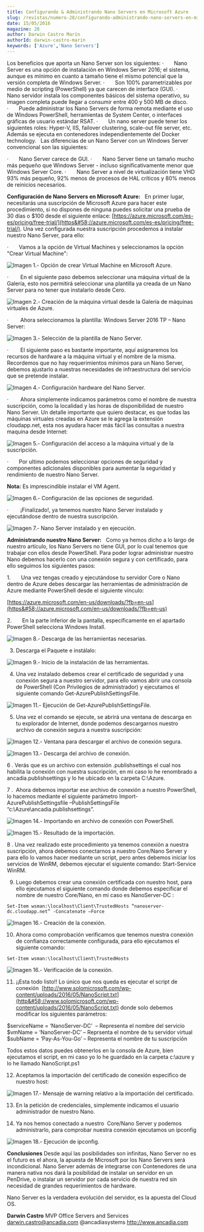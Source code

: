 ```yaml
---
title: Configurando & Administrando Nano Servers en Microsoft Azure
slug: /revistas/numero-28/configurando-administrando-nano-servers-en-microsoft-azure
date: 15/05/2016
magazine: 28
author: Darwin Castro Marín
authorId: darwin-castro-marin
keywords: ['Azure','Nano Servers']
---
```






Los beneficios que aporta un Nano Server son los siguientes:
·       Nano Server es una opción de instalación en Windows Server 2016; el sistema, aunque es mínimo en cuanto a tamaño tiene el mismo potencial que la versión completa de Windows Server.
·       Son 100% parametrizables por medio de scripting (PowerShell) ya que carecen de interface (GUI).
·       Nano servidor instala los componentes básicos del sistema operativo, su imagen completa puede llegar a consumir entre 400 y 500 MB de disco.
·       Puede administrar los Nano Servers de forma remota mediante el uso de Windows PowerShell, herramientas de System Center, o interfaces gráficas de usuario estándar RSAT.
·       Un nano server puede tener los siguientes roles: Hyper-V, IIS, failover clustering, scale-out file server, etc. Además se ejecuta en contenedores independientemente del Docker technology.
 
Las diferencias de un Nano Server con un Windows Server convencional son las siguientes:

·       Nano Server carece de GUI. 
·       Nano Server tiene un tamaño mucho más pequeño que Windows Server - incluso significativamente menor que Windows Server Core.
·       Nano Server a nivel de virtualización tiene VHD 93% más pequeño, 92% menos de procesos de HAL críticos y 80% menos de reinicios necesarios.

**Configuración de Nano Servers en Microsoft Azure:**
 
En primer lugar, necesitarás una suscripción de Microsoft Azure para hacer este procedimiento, si no dispones de ninguna puedes solicitar una prueba de 30 días o $100 desde el siguiente enlace: [https://azure.microsoft.com/es-es/pricing/free-trial/](https&#58;//azure.microsoft.com/es-es/pricing/free-trial/). Una vez configurada nuestra suscripción procedemos a instalar nuestro Nano Server, para ello:

·       Vamos a la opción de Virtual Machines y seleccionamos la opción "Crear Virtual Machine":

![Imagen 1.- Opción de crear Virtual Machine en Microsoft Azure.](../../../images/numero28/configurando-administrando-nano-servers-en-microsoft-azure/image1.jpeg)

·          En el siguiente paso debemos seleccionar una máquina virtual de la Galería, esto nos permitirá  seleccionar  una plantilla ya creada de un Nano Server para no tener que instalarlo desde Cero.

![Imagen 2.- Creación de la máquina virtual desde la Galería de máquinas virtuales de Azure.](../../../images/numero28/configurando-administrando-nano-servers-en-microsoft-azure/image2.png)

·          Ahora  seleccionamos  la plantilla: Windows Server 2016 TP – Nano Server:

![Imagen 3.- Selección de la plantilla de Nano Server.](../../../images/numero28/configurando-administrando-nano-servers-en-microsoft-azure/image3.png)

·          El siguiente paso es bastante importante, aquí asignaremos los recursos de hardware a la máquina virtual y el nombre de la misma. Recordemos que no hay requerimientos mínimos para un Nano Server, debemos ajustarlo a nuestras necesidades de infraestructura del servicio que se pretende instalar.

![Imagen 4.- Configuración hardware del Nano Server.](../../../images/numero28/configurando-administrando-nano-servers-en-microsoft-azure/image4.png)

·          Ahora simplemente indicamos parámetros como el nombre de nuestra suscripción, como la localidad y las horas de disponibilidad de nuestro Nano Server. Un detalle importante que quiero destacar, es que todas las máquinas virtuales creadas en Azure se le agrega la extensión cloudapp.net, esta nos ayudara hacer más fácil las consultas a nuestra maquina desde Internet:

![Imagen 5.- Configuración del acceso a la máquina virtual y de la suscripción.](../../../images/numero28/configurando-administrando-nano-servers-en-microsoft-azure/image5.png)

·       Por ultimo podemos seleccionar opciones de seguridad y componentes adicionales disponibles para aumentar la seguridad y rendimiento de nuestro Nano Server.

**Nota:** Es imprescindible instalar el VM Agent.

![Imagen 6.- Configuración de las opciones de seguridad.](../../../images/numero28/configurando-administrando-nano-servers-en-microsoft-azure/image6.png)

·          ¡Finalizado!, ya tenemos nuestro Nano Server instalado y ejecutándose dentro de nuestra suscripción.

![Imagen 7.- Nano Server instalado y en ejecución.](../../../images/numero28/configurando-administrando-nano-servers-en-microsoft-azure/image7.png)

**Administrando nuestro Nano Server:**
 
Como ya hemos dicho a lo largo de nuestro artículo, los Nano Servers no tiene GUI, por lo cual tenemos que trabajar con ellos desde PowerShell. Para poder lograr administrar nuestro Nano debemos hacerlo con una conexión segura y con certificado, para ello seguimos los siguientes pasos:

1.       Una vez tengas creado y ejecutándose tu servidor Core o Nano dentro de Azure debes descargar las herramientas de administración de Azure mediante PowerShell desde el siguiente vinculo:

[https://azure.microsoft.com/en-us/downloads/?fb=en-us](https&#58;//azure.microsoft.com/en-us/downloads/?fb=en-us)

2.       En la parte inferior de la pantalla, específicamente en el apartado PowerShell selecciona Windows Install.

![Imagen 8.- Descarga de las herramientas necesarias.](../../../images/numero28/configurando-administrando-nano-servers-en-microsoft-azure/image8.jpeg)

3. Descarga el Paquete e instálalo:

![Imagen 9.- Inicio de la instalación de las herramientas.](../../../images/numero28/configurando-administrando-nano-servers-en-microsoft-azure/image9.png)

4. Una vez instalado debemos crear el certificado de seguridad y una conexión segura a nuestro servidor, para ello vamos abrir una consola de PowerShell (Con Privilegios de administrador) y ejecutamos el siguiente comando Get-AzurePublishSettingsFile.

![Imagen 11.- Ejecución de Get-AzurePublishSettingsFile.](../../../images/numero28/configurando-administrando-nano-servers-en-microsoft-azure/image11.png)

5. Una vez el comando se ejecute, se abrirá una ventana de descarga en tu explorador de Internet, donde podemos descargarnos nuestro archivo de conexión segura a nuestra suscripción:

![Imagen 12.- Ventana para descargar el archivo de conexión segura.](../../../images/numero28/configurando-administrando-nano-servers-en-microsoft-azure/image12.png)

![Imagen 13.- Descarga del archivo de conexión.](../../../images/numero28/configurando-administrando-nano-servers-en-microsoft-azure/image13.png)

6 . Verás que es un archivo con extensión .publishsettings el cual nos habilita la conexión con nuestra suscripción, en mi caso lo he renombrado a ancadia.publishsettings y lo he ubicado en la carpeta C:\Azure.

7 .   Ahora debemos importar ese archivo de conexión a nuestro PowerShell, lo hacemos mediante el siguiente parámetro Import-AzurePublishSettingsfile –PublishSettingsFile “c:\Azure\ancadia.publishsettings”.

![Imagen 14.- Importando en archivo de conexión con PowerShell.](../../../images/numero28/configurando-administrando-nano-servers-en-microsoft-azure/image14.png)

![Imagen 15.- Resultado de la importación.](../../../images/numero28/configurando-administrando-nano-servers-en-microsoft-azure/image15.jpeg)

8 . Una vez realizado este procedimiento ya tenemos conexión a nuestra suscripción, ahora debemos conectarnos a nuestro Core/Nano Server y para ello lo vamos hacer mediante un script, pero antes debemos iniciar los servicios de WinRM, debemos ejecutar el siguiente comando: Start-Service WinRM.

9. Luego debemos crear una conexión certificada con nuestro host, para ello ejecutamos el siguiente comando donde debemos especificar el nombre de nuestro Core/Nano, en mi caso es  NanoServer-DC  :



```
Set-Item wsman:\l​​​ocalhost\Client\TrustedHosts “nanoserver-dc.cloudapp.net” -Concatenate –Force
```

![Imagen 16.- Creación de la conexión.](../../../images/numero28/configurando-administrando-nano-servers-en-microsoft-azure/image16.png)

10.  Ahora como comprobación verificamos que tenemos nuestra conexión de confianza correctamente configurada, para ello ejecutamos el siguiente comando:

```
Set-Item wsman:\localhost\Client\TrustedHosts​​
```

![Imagen 16.- Verificación de la conexión.](../../../images/numero28/configurando-administrando-nano-servers-en-microsoft-azure/image17.png)

11.   ¡¡Esta todo listo!! Lo único que nos queda es ejecutar el script de conexión  [http://www.solomicrosoft.com/wp-content/uploads/2016/05/NanoScript.txt](http&#58;//www.solomicrosoft.com/wp-content/uploads/2016/05/NanoScript.txt) donde solo debemos modificar los siguientes parámetros:



$serviceName = ‘NanoServer-DC’   – Representa el nombre del servicio
  $vmName = ‘NanoServer-DC’  – Reprsenta el nombre de tu servidor virtual 
  $subName = ‘Pay-As-You-Go’  – Representa el nombre de tu suscripción



Todos estos datos puedes obtenerlos en la consola de Azure, bien ejecutamos el script, en mi caso yo lo he guardado en la carpeta c:\azure y lo he llamado NanoScript.ps1



12. Aceptamos la importación del certificado de conexión especifico de nuestro host:

![Imagen 17.- Mensaje de warning relativo a la importación del certificado.](../../../images/numero28/configurando-administrando-nano-servers-en-microsoft-azure/image18.jpeg)

13. En la petición de credenciales, simplemente indicamos el usuario administrador de nuestro Nano.

14. Ya nos hemos conectado a nuestro  Core/Nano Server y podemos administrarlo, para comprobar nuestra conexión ejecutamos un ipconfig​

![Imagen 18.- Ejecución de ipconfig.](../../../images/numero28/configurando-administrando-nano-servers-en-microsoft-azure/image19.jpeg)

**Conclusiones**
Desde aquí las posibilidades son infinitas, Nano Server no es el futuro es el ahora, la apuesta de Microsoft por los Nano Servers será incondicional. Nano Server además de integrarse con Contenedores de una manera nativa nos dará la posibilidad de instalar un servidor en un PenDrive, o instalar un servidor por cada servicio de nuestra red sin necesidad de grandes requerimientos de hardware.

Nano Server es la verdadera evolución del servidor, es la apuesta del Cloud OS.



**Darwin Castro**
 MVP Office Servers and Services
darwin.castro@ancadia.com
 @ancadiasystems
 http://www.ancadia.com

